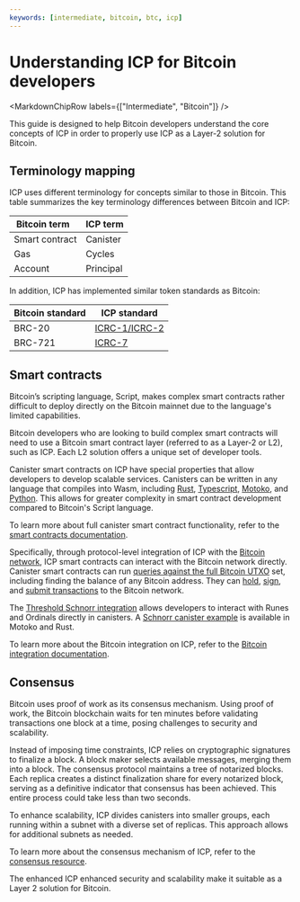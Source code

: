 ```yaml
---
keywords: [intermediate, bitcoin, btc, icp]
---
```


# Understanding ICP for Bitcoin developers

<MarkdownChipRow labels={["Intermediate", "Bitcoin"]} />

This guide is designed to help Bitcoin developers understand the core concepts of ICP in order to properly use ICP as a Layer-2 solution for Bitcoin.

## Terminology mapping

ICP uses different terminology for concepts similar to those in Bitcoin. This table summarizes the key terminology differences between Bitcoin and ICP:

|Bitcoin term   | ICP term |
|---------------|----------|
| Smart contract| Canister |
| Gas           | Cycles   |
| Account       | Principal|

In addition, ICP has implemented similar token standards as Bitcoin:

| Bitcoin standard | ICP standard |
|------------------|--------------|
| BRC-20           | [ICRC-1/ICRC-2](../../../../specifications/icrc1-standard) |
| BRC-721          | [ICRC-7](https://github.com/dfinity/ICRC/blob/icrc7-wg-draft/ICRCs/ICRC-7/ICRC-7.md)|

## Smart contracts

Bitcoin’s scripting language, Script, makes complex smart contracts rather difficult to deploy directly on the Bitcoin mainnet due to the language's limited capabilities.

Bitcoin developers who are looking to build complex smart contracts will need to use a Bitcoin smart contract layer (referred to as a Layer-2 or L2), such as ICP. Each L2 solution offers a unique set of developer tools.

Canister smart contracts on ICP have special properties that allow developers to develop scalable services. Canisters can be written in any language that compiles into Wasm, including [Rust](/docs/current/building-apps/developer-tools/cdks/rust/intro-to-rust), [Typescript](https://demergent-labs.github.io/azle/), [Motoko](/docs/current/motoko/main/getting-started/motoko-introduction), and [Python](https://demergent-labs.github.io/kybra/). This allows for greater complexity in smart contract development compared to Bitcoin's Script language.

To learn more about full canister smart contract functionality, refer to the [smart contracts documentation](/docs/current/concepts/what-are-canisters).

Specifically, through protocol-level integration of ICP with the [Bitcoin network](/docs/current/building-apps/chain-fusion/bitcoin/overview), ICP smart contracts can interact with the Bitcoin network directly. Canister smart contracts can run [queries against the full Bitcoin UTXO](/docs/current/building-apps/chain-fusion/bitcoin/using-btc/read-state) set, including finding the balance of any Bitcoin address. They can [hold](/docs/current/building-apps/chain-fusion/bitcoin/using-btc/generate-addresses), [sign](/docs/current/building-apps/chain-fusion/bitcoin/using-btc/sign-transactions), and [submit transactions](/docs/current/building-apps/chain-fusion/bitcoin/using-btc/submit-transactions) to the Bitcoin network.

The [Threshold Schnorr integration](/docs/current/building-apps/using-network-features/signatures/t-schnorr) allows developers to interact with Runes and Ordinals directly in canisters. A [Schnorr canister example](https://github.com/dfinity/examples/tree/master/motoko/threshold-schnorr) is available in Motoko and Rust.

To learn more about the Bitcoin integration on ICP, refer to the [Bitcoin integration documentation](/docs/current/building-apps/chain-fusion/bitcoin/overview).

## Consensus
Bitcoin uses proof of work as its consensus mechanism. Using proof of work, the Bitcoin blockchain waits for ten minutes before validating transactions one block at a time, posing challenges to security and scalability.

Instead of imposing time constraints, ICP relies on cryptographic signatures to finalize a block. A block maker selects available messages, merging them into a block. The consensus protocol maintains a tree of notarized blocks. Each replica creates a distinct finalization share for every notarized block, serving as a definitive indicator that consensus has been achieved. This entire process could take less than two seconds.

To enhance scalability, ICP divides canisters into smaller groups, each running within a subnet with a diverse set of replicas. This approach allows for additional subnets as needed.

To learn more about the consensus mechanism of ICP, refer to the [consensus resource](https://internetcomputer.org/how-it-works/consensus).

The enhanced ICP enhanced security and scalability make it suitable as a Layer 2 solution for Bitcoin.